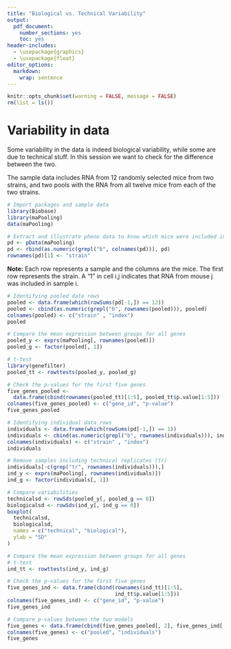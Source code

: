 ```yaml
---
title: "Biological vs. Technical Variability"
output: 
  pdf_document: 
    number_sections: yes
    toc: yes
header-includes: 
  - \usepackage{graphics}
  - \usepackage{float}
editor_options: 
  markdown: 
    wrap: sentence
---
```


```r
knitr::opts_chunk$set(warning = FALSE, message = FALSE)
rm(list = ls())
```

\newpage

# Variability in data
Some variability in the data is indeed biological variability, while some are due to technical stuff. In this session we want to check for the difference between the two.

The sample data includes RNA from 12 randomly selected mice from two strains, and two pools with the RNA from all twelve mice from each of the two strains.
```r
# Import packages and sample data
library(Biobase)
library(maPooling)
data(maPooling)
```

```r
# Extract and illustrate pheno data to know which mice were included in which samples
pd <- pData(maPooling)
pd <- rbind(as.numeric(grepl("b", colnames(pd))), pd)
rownames(pd)[1] <- "strain"
```

**Note:** Each row represents a sample and the columns are the mice. The first row represents the strain. A "1" in cell i,j indicates that RNA from mouse j was included in sample i.

```r
# Identifying pooled data rows
pooled <- data.frame(which(rowSums(pd[-1,]) == 12))
pooled <- cbind(as.numeric(grepl("b", rownames(pooled))), pooled)
colnames(pooled) <- c("strain" , "index")
pooled
```

```r
# Compare the mean expression between groups for all genes
pooled_y <- exprs(maPooling[, rownames(pooled)])
pooled_g <- factor(pooled[, 1])

# t-test
library(genefilter)
pooled_tt <- rowttests(pooled_y, pooled_g)

# Check the p-values for the first five genes
five_genes_pooled <-
  data.frame(cbind(rownames(pooled_tt)[1:5], pooled_tt$p.value[1:5]))
colnames(five_genes_pooled) <- c("gene_id", "p-value")
five_genes_pooled
```

```r
# Identifying individual data rows
individuals <- data.frame(which(rowSums(pd[-1,]) == 1))
individuals <- cbind(as.numeric(grepl("b", rownames(individuals))), individuals)
colnames(individuals) <- c("strain" , "index")
individuals
```

```r
# Remove samples including technical replicates (tr)
individuals[-c(grep("tr", rownames(individuals))),]
ind_y <- exprs(maPooling[, rownames(individuals)])
ind_g <- factor(individuals[, 1])
```

```r
# Compare variabilities
technicalsd <- rowSds(pooled_y[, pooled_g == 0])
biologicalsd <- rowSds(ind_y[, ind_g == 0])
boxplot(
  technicalsd,
  biologicalsd,
  names = c("technical", "biological"),
  ylab = "SD"
)
```

```r
# Compare the mean expression between groups for all genes
# t-test
ind_tt <- rowttests(ind_y, ind_g)

# Check the p-values for the first five genes
five_genes_ind <- data.frame(cbind(rownames(ind_tt)[1:5],
                                   ind_tt$p.value[1:5]))
colnames(five_genes_ind) <- c("gene_id", "p-value")
five_genes_ind
```

```r
# Compare p-values between the two models
five_genes <- data.frame(cbind(five_genes_pooled[, 2], five_genes_ind[, 2]))
colnames(five_genes) <- c("pooled", "individuals")
five_genes
```

